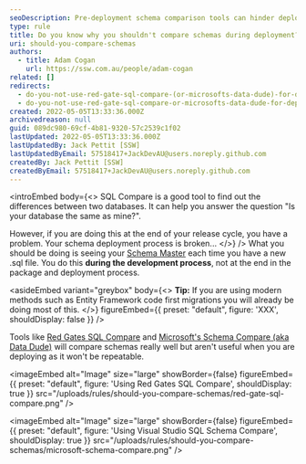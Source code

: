 ```yaml
---
seoDescription: Pre-deployment schema comparison tools can hinder deployment efficiency by making it a step at the end of your process.
type: rule
title: Do you know why you shouldn't compare schemas during deployment?
uri: should-you-compare-schemas
authors:
  - title: Adam Cogan
    url: https://ssw.com.au/people/adam-cogan
related: []
redirects:
  - do-you-not-use-red-gate-sql-compare-(or-microsofts-data-dude)-for-deployment-(because-they-are-a-step-at-the-end-of-your-process)
  - do-you-not-use-red-gate-sql-compare-or-microsofts-data-dude-for-deployment-because-they-are-a-step-at-the-end-of-your-process
created: 2022-05-05T13:33:36.000Z
archivedreason: null
guid: 089dc980-69cf-4b81-9320-57c2539c1f02
lastUpdated: 2022-05-05T13:33:36.000Z
lastUpdatedBy: Jack Pettit [SSW]
lastUpdatedByEmail: 57518417+JackDevAU@users.noreply.github.com
createdBy: Jack Pettit [SSW]
createdByEmail: 57518417+JackDevAU@users.noreply.github.com
---
```


<introEmbed
  body={<>
SQL Compare is a good tool to find out the differences between two databases. It can help you answer the question "Is your database the same as mine?".

However, if you are doing this at the end of your release cycle, you have a problem. Your schema deployment process is broken...
  </>}
/>
What you should be doing is seeing your [Schema Master](/have-a-schema-master "Database Schema Master") each time you have a new .sql file. You do this **during the development process**, not at the end in the package and deployment process.

<asideEmbed
  variant="greybox"
  body={<>
    **Tip:** If you are using modern methods such as Entity Framework code first migrations you will already be doing most of this.
  </>}
  figureEmbed={{
    preset: "default",
    figure: 'XXX',
    shouldDisplay: false
  }}
/>

Tools like [Red Gates SQL Compare](https://www.red-gate.com/products/sql-development/sql-compare/) and [Microsoft's Schema Compare (aka Data Dude)](https://docs.microsoft.com/en-us/sql/ssdt/how-to-use-schema-compare-to-compare-different-database-definitions?WT.mc_id=DP-MVP-33518) will compare schemas really well but aren't useful when you are deploying as it won't be repeatable.


<imageEmbed
  alt="Image"
  size="large"
  showBorder={false}
  figureEmbed={{
    preset: "default",
    figure: 'Using Red Gates SQL Compare',
    shouldDisplay: true
  }}
  src="/uploads/rules/should-you-compare-schemas/red-gate-sql-compare.png"
/>


<imageEmbed
  alt="Image"
  size="large"
  showBorder={false}
  figureEmbed={{
    preset: "default",
    figure: 'Using Visual Studio SQL Schema Compare',
    shouldDisplay: true
  }}
  src="/uploads/rules/should-you-compare-schemas/microsoft-schema-compare.png"
/>
